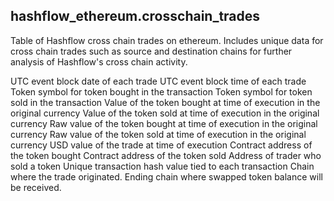 ## hashflow_ethereum.crosschain_trades 
Table of Hashflow cross chain trades on ethereum. Includes unique data for cross chain trades such as source and destination chains for further analysis of Hashflow&#x27;s cross chain activity.


<ParamField path="block_date">
UTC event block date of each trade
</ParamField>
<ParamField path="block_time">
UTC event block time of each trade
</ParamField>
<ParamField path="token_bought_symbol">
Token symbol for token bought in the transaction
</ParamField>
<ParamField path="token_sold_symbol">
Token symbol for token sold in the transaction
</ParamField>
<ParamField path="token_bought_amount">
Value of the token bought at time of execution in the original currency
</ParamField>
<ParamField path="token_sold_amount">
Value of the token sold at time of execution in the original currency
</ParamField>
<ParamField path="token_bought_amount_raw">
Raw value of the token bought at time of execution in the original currency
</ParamField>
<ParamField path="token_sold_amount_raw">
Raw value of the token sold at time of execution in the original currency
</ParamField>
<ParamField path="amount_usd">
USD value of the trade at time of execution
</ParamField>
<ParamField path="token_bought_address">
Contract address of the token bought
</ParamField>
<ParamField path="token_sold_address">
Contract address of the token sold
</ParamField>
<ParamField path="trader">
Address of trader who sold a token
</ParamField>
<ParamField path="tx_hash">
Unique transaction hash value tied to each transaction
</ParamField>
<ParamField path="source_chain">
Chain where the trade originated.
</ParamField>
<ParamField path="destination_chain">
Ending chain where swapped token balance will be received.
</ParamField>
